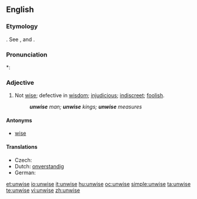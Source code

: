 ==English==

===Etymology===
{{etyl|ang}} {{term|unwis|unwīs}}. See {{term|un-||not}}, and {{term|wise}}.

===Pronunciation===
*: {{rhymes|aɪz}}

===Adjective===
{{en-adj|unwis|er}}

# Not [[wise]]; defective in [[wisdom]]; [[injudicious]]; [[indiscreet]]; [[foolish]].
#: '''''unwise''' man; '''unwise''' kings; '''unwise''' measures''

====Antonyms====
* [[wise]]

====Translations====
* Czech: {{t-|cs|nemoudrý|m}}
* Dutch: [[onverstandig]]
* German: {{t-|de|unklug}}

[[et:unwise]]
[[io:unwise]]
[[it:unwise]]
[[hu:unwise]]
[[oc:unwise]]
[[simple:unwise]]
[[ta:unwise]]
[[te:unwise]]
[[vi:unwise]]
[[zh:unwise]]